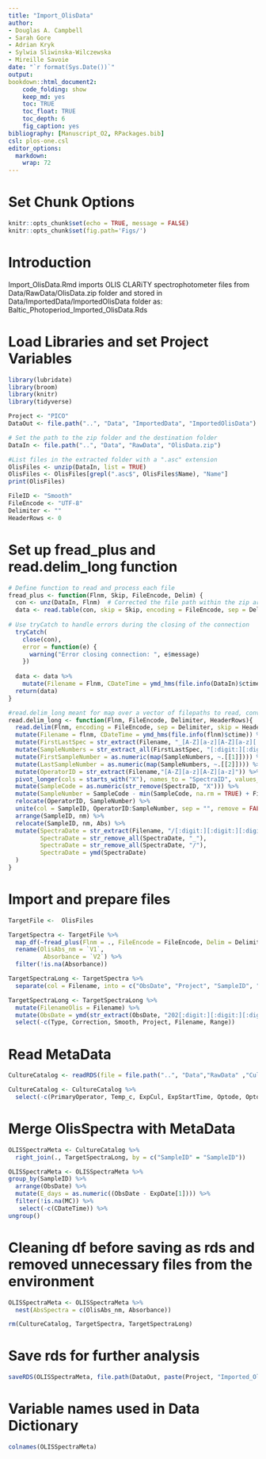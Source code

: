 ```yaml
---
title: "Import_OlisData"
author:
- Douglas A. Campbell
- Sarah Gore
- Adrian Kryk
- Sylwia Sliwinska-Wilczewska
- Mireille Savoie
date: "`r format(Sys.Date())`"
output:
bookdown::html_document2:
    code_folding: show
    keep_md: yes
    toc: TRUE
    toc_float: TRUE
    toc_depth: 6
    fig_caption: yes
bibliography: [Manuscript_O2, RPackages.bib]
csl: plos-one.csl
editor_options: 
  markdown: 
    wrap: 72
---
```


# Set Chunk Options

```r
knitr::opts_chunk$set(echo = TRUE, message = FALSE)
knitr::opts_chunk$set(fig.path='Figs/')
```

# Introduction

Import_OlisData.Rmd imports OLIS CLARiTY spectrophotometer files from Data/RawData/OlisData.zip folder and stored in Data/ImportedData/ImportedOlisData folder as: 
Baltic_Photoperiod_Imported_OlisData.Rds

# Load Libraries and set Project Variables

```r

library(lubridate)
library(broom)
library(knitr)
library(tidyverse)

```

```r
Project <- "PICO"
DataOut <- file.path("..", "Data", "ImportedData", "ImportedOlisData")

# Set the path to the zip folder and the destination folder
DataIn <- file.path("..", "Data", "RawData", "OlisData.zip")

#List files in the extracted folder with a ".asc" extension
OlisFiles <- unzip(DataIn, list = TRUE)
OlisFiles <- OlisFiles[grepl(".asc$", OlisFiles$Name), "Name"]
print(OlisFiles)

FileID <- "Smooth"
FileEncode <- "UTF-8" 
Delimiter <- ""
HeaderRows <- 0
```

# Set up fread_plus and read.delim_long function
```r
# Define function to read and process each file
fread_plus <- function(Flnm, Skip, FileEncode, Delim) {
  con <- unz(DataIn, Flnm)  # Corrected the file path within the zip archive
  data <- read.table(con, skip = Skip, encoding = FileEncode, sep = Delim, header = FALSE, row.names = NULL)
  
# Use tryCatch to handle errors during the closing of the connection
  tryCatch(
    close(con),
    error = function(e) {
      warning("Error closing connection: ", e$message)
    })
  
  data <- data %>%
    mutate(Filename = Flnm, CDateTime = ymd_hms(file.info(DataIn)$ctime)) 
  return(data)
}

#read.delim_long meant for map over a vector of filepaths to read, convert to long format and tidy the imported data
read.delim_long <- function(Flnm, FileEncode, Delimiter, HeaderRows){
  read.delim(Flnm, encoding = FileEncode, sep = Delimiter, skip = HeaderRows, header = FALSE, row.names = NULL) %>%
  mutate(Filename = flnm, CDateTime = ymd_hms(file.info(flnm)$ctime)) %>%
  mutate(FirstLastSpec = str_extract(Filename, "_[A-Z][a-z][A-Z][a-z][:digit:][:digit:][:digit:][:digit:]_[A-Z][a-z][A-Z][a-z][:digit:][:digit:][:digit:][:digit:]_")) %>%
  mutate(SampleNumbers = str_extract_all(FirstLastSpec, "[:digit:][:digit:][:digit:][:digit:]")) %>%
  mutate(FirstSampleNumber = as.numeric(map(SampleNumbers, ~.[[1]]))) %>%
  mutate(LastSampleNumber = as.numeric(map(SampleNumbers, ~.[[2]]))) %>%
  mutate(OperatorID = str_extract(Filename,"[A-Z][a-z][A-Z][a-z]")) %>%
  pivot_longer(cols = starts_with("X"), names_to = "SpectraID", values_to = "Abs") %>%
  mutate(SampleCode = as.numeric(str_remove(SpectraID, "X"))) %>%
  mutate(SampleNumber = SampleCode - min(SampleCode, na.rm = TRUE) + FirstSampleNumber) %>%
  relocate(OperatorID, SampleNumber) %>%
  unite(col = SampleID, OperatorID:SampleNumber, sep = "", remove = FALSE) %>%
  arrange(SampleID, nm) %>%
  relocate(SampleID, nm, Abs) %>%
  mutate(SpectraDate = str_extract(Filename, "/[:digit:][:digit:][:digit:][:digit:][:digit:][:digit:][:digit:][:digit:]_"),
         SpectraDate = str_remove_all(SpectraDate, "_"),
         SpectraDate = str_remove_all(SpectraDate, "/"),
         SpectraDate = ymd(SpectraDate)
  )
}
```

# Import and prepare files
```r
TargetFile <-  OlisFiles

TargetSpectra <- TargetFile %>% 
  map_df(~fread_plus(Flnm = ., FileEncode = FileEncode, Delim = Delimiter, Skip = HeaderRows)) %>% 
  rename(OlisAbs_nm = `V1`,
          Absorbance = `V2`) %>% 
  filter(!is.na(Absorbance))  

TargetSpectraLong <- TargetSpectra %>%
  separate(col = Filename, into = c("ObsDate", "Project", "SampleID", "Range", "Type", "Correction", "Smooth"), sep = "([\\/\\_\\:])", remove = FALSE) 

TargetSpectraLong <- TargetSpectraLong %>%
  mutate(FilenameOlis = Filename) %>% 
  mutate(ObsDate = ymd(str_extract(ObsDate, "202[:digit:][:digit:][:digit:][:digit:][:digit:]"))) %>% 
  select(-c(Type, Correction, Smooth, Project, Filename, Range)) 
```

# Read MetaData
```r
CultureCatalog <- readRDS(file = file.path("..", "Data","RawData" ,"CultureCatalog.Rds"))

CultureCatalog <- CultureCatalog %>% 
  select(-c(PrimaryOperator, Temp_c, ExpCul, ExpStartTime, Optode, OptodeCh, OptodeMeasure))
```

# Merge OlisSpectra with MetaData
```r
OLISSpectraMeta <- CultureCatalog %>%
  right_join(., TargetSpectraLong, by = c("SampleID" = "SampleID")) 

OLISSpectraMeta <- OLISSpectraMeta %>%
group_by(SampleID) %>%
  arrange(ObsDate) %>%
  mutate(E_days = as.numeric((ObsDate - ExpDate[1]))) %>%
  filter(!is.na(MC)) %>%
   select(-c(CDateTime)) %>% 
ungroup()

```


# Cleaning df before saving as rds and removed unnecessary files from the environment
```r
OLISSpectraMeta <- OLISSpectraMeta %>% 
  nest(AbsSpectra = c(OlisAbs_nm, Absorbance)) 
```


```r
rm(CultureCatalog, TargetSpectra, TargetSpectraLong)
```

# Save rds for further analysis
```r
saveRDS(OLISSpectraMeta, file.path(DataOut, paste(Project, "Imported_OlisData.Rds", sep = "_"), fsep = .Platform$file.sep), ascii = FALSE, version = NULL, compress = "xz", refhook = NULL)
```

# Variable names used in Data Dictionary
```r
colnames(OLISSpectraMeta)
```
